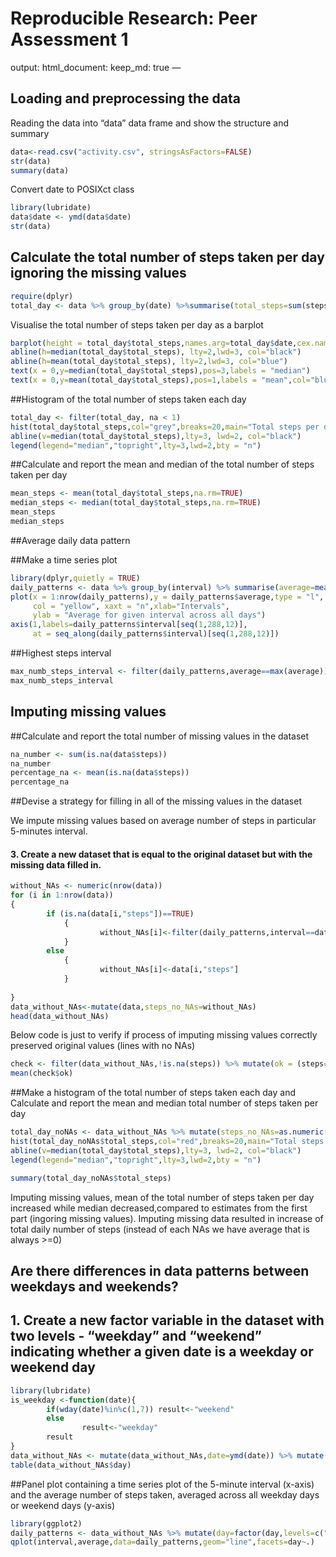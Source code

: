 Reproducible Research: Peer Assessment 1
========================================
output: 
  html_document:
    keep_md: true
---


## Loading and preprocessing the data


Reading the data into "data" data frame and show the structure and summary 

```{r read_data, cache=TRUE}
data<-read.csv("activity.csv", stringsAsFactors=FALSE)
str(data)
summary(data)
```

Convert date to POSIXct class

```{r date_conversion, message=FALSE}
library(lubridate)
data$date <- ymd(data$date)
str(data)
```


## Calculate the total number of steps taken per day ignoring the missing values
```{r daily_total,message=FALSE}
require(dplyr)
total_day <- data %>% group_by(date) %>%summarise(total_steps=sum(steps,na.rm=TRUE),na=mean(is.na(steps))) %>% print
```
Visualise the total number of steps taken per day as a barplot

```{r barplot,fig.width=12}
barplot(height = total_day$total_steps,names.arg=total_day$date,cex.names=0.68,las=3,col="red")
abline(h=median(total_day$total_steps), lty=2,lwd=3, col="black")
abline(h=mean(total_day$total_steps), lty=2,lwd=3, col="blue")
text(x = 0,y=median(total_day$total_steps),pos=3,labels = "median")
text(x = 0,y=mean(total_day$total_steps),pos=1,labels = "mean",col="blue")
```

##Histogram of the total number of steps taken each day

```{r histogram}
total_day <- filter(total_day, na < 1)
hist(total_day$total_steps,col="grey",breaks=20,main="Total steps per day",xlab="Steps per day")
abline(v=median(total_day$total_steps),lty=3, lwd=2, col="black")
legend(legend="median","topright",lty=3,lwd=2,bty = "n")
```

##Calculate and report the mean and median of the total number of steps taken per day

```{r summary}
mean_steps <- mean(total_day$total_steps,na.rm=TRUE)
median_steps <- median(total_day$total_steps,na.rm=TRUE)
mean_steps
median_steps
```

##Average daily data pattern

##Make a time series plot   

```{r daily, fig.width=12}
library(dplyr,quietly = TRUE)
daily_patterns <- data %>% group_by(interval) %>% summarise(average=mean(steps,na.rm=TRUE))
plot(x = 1:nrow(daily_patterns),y = daily_patterns$average,type = "l",
     col = "yellow", xaxt = "n",xlab="Intervals", 
     ylab = "Average for given interval across all days")
axis(1,labels=daily_patterns$interval[seq(1,288,12)],
     at = seq_along(daily_patterns$interval)[seq(1,288,12)])
```

##Highest steps interval
```{r highest}
max_numb_steps_interval <- filter(daily_patterns,average==max(average))
max_numb_steps_interval
```


## Imputing missing values

##Calculate and report the total number of missing values in the dataset 

```{r missing}
na_number <- sum(is.na(data$steps))
na_number
percentage_na <- mean(is.na(data$steps))
percentage_na
```

##Devise a strategy for filling in all of the missing values in the dataset

We impute missing values based on average number of steps in particular 5-minutes interval. 

#### 3. Create a new dataset that is equal to the original dataset but with the missing data filled in.
```{r na_imputing, cache=TRUE}
without_NAs <- numeric(nrow(data))
for (i in 1:nrow(data))
{
        if (is.na(data[i,"steps"])==TRUE)
            {
                    without_NAs[i]<-filter(daily_patterns,interval==data[i,"interval"]) %>% select(average)
            } 
        else
            {
                    without_NAs[i]<-data[i,"steps"]
            }
                    
}
data_without_NAs<-mutate(data,steps_no_NAs=without_NAs)
head(data_without_NAs)
```

Below code is just to verify if process of imputing missing values correctly preserved original values (lines with no NAs)   
```{r test_NAs}
check <- filter(data_without_NAs,!is.na(steps)) %>% mutate(ok = (steps==steps_no_NAs))
mean(check$ok)
```

##Make a histogram of the total number of steps taken each day and Calculate and report the mean and median total number of steps taken per day

```{r histogram_no_NAs}
total_day_noNAs <- data_without_NAs %>% mutate(steps_no_NAs=as.numeric(steps_no_NAs)) %>% group_by(date) %>% summarise(total_steps=sum(steps_no_NAs))
hist(total_day_noNAs$total_steps,col="red",breaks=20,main="Total steps per day",xlab="Steps per day")
abline(v=median(total_day$total_steps),lty=3, lwd=2, col="black")
legend(legend="median","topright",lty=3,lwd=2,bty = "n")
```

```{r summary_no_NAs}
summary(total_day_noNAs$total_steps)
```

Imputing missing values, mean of the total number of steps taken per day  increased while median decreased,compared to estimates from the first part (ingoring missing values). Imputing missing data resulted in increase of total daily number of steps (instead of each NAs we have average that is always >=0)

## Are there differences in data patterns between weekdays and weekends?

## 1. Create a new factor variable in the dataset with two levels - "weekday" and "weekend" indicating whether a given date is a weekday or weekend day

```{r weekday}
library(lubridate)
is_weekday <-function(date){
        if(wday(date)%in%c(1,7)) result<-"weekend"
        else
                result<-"weekday"
        result
}
data_without_NAs <- mutate(data_without_NAs,date=ymd(date)) %>% mutate(day=sapply(date,is_weekday))
table(data_without_NAs$day)
```

##Panel plot containing a time series plot of the 5-minute interval (x-axis) and the average number of steps taken, averaged across all weekday days or weekend days (y-axis)


```{r weekend_comparison, cache=TRUE, fig.width=10}
library(ggplot2)
daily_patterns <- data_without_NAs %>% mutate(day=factor(day,levels=c("weekend","weekday")),steps_no_NAs=as.numeric(steps_no_NAs)) %>% group_by(interval,day) %>% summarise(average=mean(steps_no_NAs))
qplot(interval,average,data=daily_patterns,geom="line",facets=day~.)
```